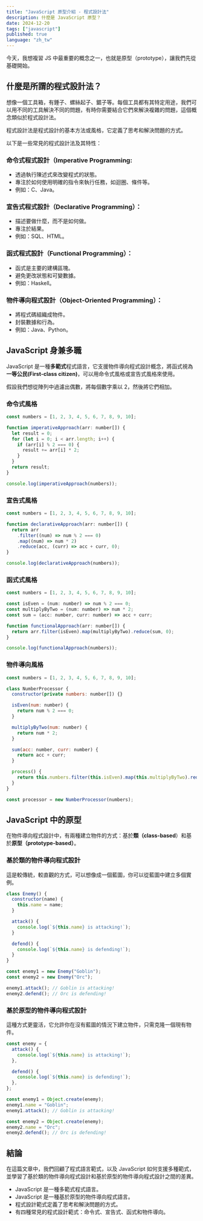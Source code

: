 ```yaml
---
title: "JavaScript 原型介紹 - 程式設計法"
description: 什麼是 JavaScript 原型？
date: 2024-12-20
tags: ["javascript"]
published: true
language: "zh_tw"
---
```


今天，我想複習 JS 中最重要的概念之一，也就是原型（prototype），讓我們先從基礎開始。

## 什麼是所謂的程式設計法？

想像一個工具箱，有錘子、螺絲起子、鋸子等。每個工具都有其特定用途，我們可以用不同的工具解決不同的問題，有時你需要結合它們來解決複雜的問題，這個概念類似於程式設計法。

程式設計法是程式設計的基本方法或風格，它定義了思考和解決問題的方式。

以下是一些常見的程式設計法及其特性：

### 命令式程式設計（Imperative Programming:

- 透過執行陳述式來改變程式的狀態。
- 專注於如何使用明確的指令來執行任務，如迴圈、條件等。
- 例如：C、Java。

### 宣告式程式設計（Declarative Programming）：

- 描述要做什麼，而不是如何做。
- 專注於結果。
- 例如：SQL、HTML。

### 函式程式設計（Functional Programming）：

- 函式是主要的建構區塊。
- 避免更改狀態和可變數據。
- 例如：Haskell。

### 物件導向程式設計（Object-Oriented Programming）：

- 將程式碼組織成物件。
- 封裝數據和行為。
- 例如：Java、Python。

## JavaScript 身兼多職

JavaScript 是一種**多範式**程式語言，它支援物件導向程式設計概念，將函式視為**一等公民(First-class citizen)**，可以用命令式風格或宣告式風格來使用。

假設我們想從陣列中過濾出偶數，將每個數字乘以 2，然後將它們相加。

### 命令式風格

```js
const numbers = [1, 2, 3, 4, 5, 6, 7, 8, 9, 10];

function imperativeApproach(arr: number[]) {
  let result = 0;
  for (let i = 0; i < arr.length; i++) {
    if (arr[i] % 2 === 0) {
      result += arr[i] * 2;
    }
  }
  return result;
}

console.log(imperativeApproach(numbers));
```

### 宣告式風格

```js
const numbers = [1, 2, 3, 4, 5, 6, 7, 8, 9, 10];

function declarativeApproach(arr: number[]) {
  return arr
    .filter((num) => num % 2 === 0)
    .map((num) => num * 2)
    .reduce(acc, (curr) => acc + curr, 0);
}

console.log(declarativeApproach(numbers));
```

### 函式式風格

```js
const numbers = [1, 2, 3, 4, 5, 6, 7, 8, 9, 10];

const isEven = (num: number) => num % 2 === 0;
const multiplyByTwo = (num: number) => num * 2;
const sum = (acc: number, curr: number) => acc + curr;

function functionalApproach(arr: number[]) {
  return arr.filter(isEven).map(multiplyByTwo).reduce(sum, 0);
}

console.log(functionalApproach(numbers));
```

### 物件導向風格

```js
const numbers = [1, 2, 3, 4, 5, 6, 7, 8, 9, 10];

class NumberProcessor {
  constructor(private numbers: number[]) {}

  isEven(num: number) {
    return num % 2 === 0;
  }

  multiplyByTwo(num: number) {
    return num * 2;
  }

  sum(acc: number, curr: number) {
    return acc + curr;
  }

  process() {
    return this.numbers.filter(this.isEven).map(this.multiplyByTwo).reduce(this.sum, 0);
  }
}

const processor = new NumberProcessor(numbers);
```

## JavaScript 中的原型

在物件導向程式設計中，有兩種建立物件的方式：基於**類（class-based**）和基於**原型（prototype-based）**。

### 基於類的物件導向程式設計

這是較傳統，較直觀的方式，可以想像成一個藍圖，你可以從藍圖中建立多個實例。

```js
class Enemy() {
  constructor(name) {
    this.name = name;
  }

  attack() {
    console.log(`${this.name} is attacking!`);
  }

  defend() {
    console.log(`${this.name} is defending!`);
  }
}

const enemy1 = new Enemy("Goblin");
const enemy2 = new Enemy("Orc");

enemy1.attack(); // Goblin is attacking!
enemy2.defend(); // Orc is defending!
```

### 基於原型的物件導向程式設計

這種方式更靈活，它允許你在沒有藍圖的情況下建立物件，只需克隆一個現有物件。

```js
const enemy = {
  attack() {
    console.log(`${this.name} is attacking!`);
  },

  defend() {
    console.log(`${this.name} is defending!`);
  },
};

const enemy1 = Object.create(enemy);
enemy1.name = "Goblin";
enemy1.attack(); // Goblin is attacking!

const enemy2 = Object.create(enemy);
enemy2.name = "Orc";
enemy2.defend(); // Orc is defending!
```

## 結論

在這篇文章中，我們回顧了程式語言範式，以及 JavaScript 如何支援多種範式，並學習了基於類的物件導向程式設計和基於原型的物件導向程式設計之間的差異。

- JavaScript 是一種多範式程式語言。
- JavaScript 是一種基於原型的物件導向程式語言。
- 程式設計範式定義了思考和解決問題的方式。
- 有四種常見的程式設計範式：命令式、宣告式、函式和物件導向。
